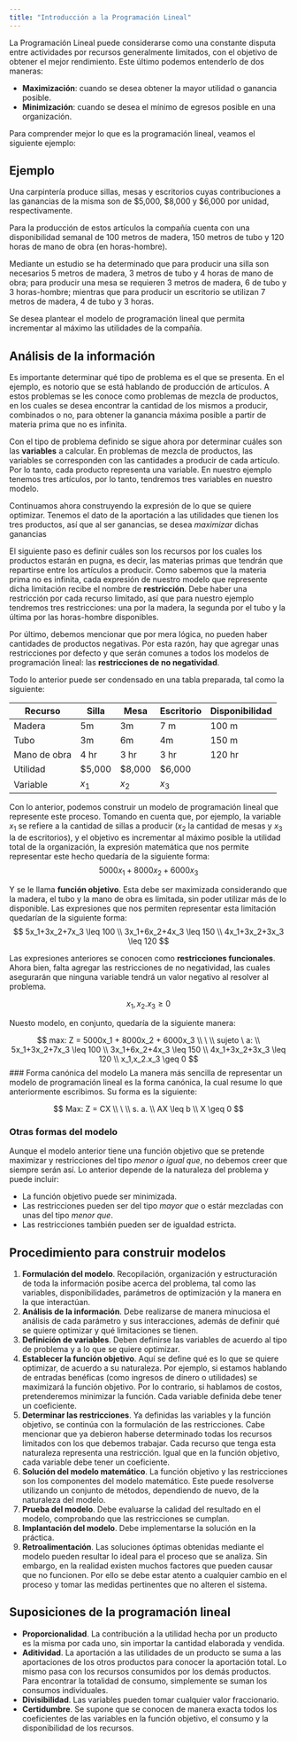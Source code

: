 ```yaml
---
title: "Introducción a la Programación Lineal"
---
```


La Programación Lineal puede considerarse como una constante disputa entre actividades por recursos generalmente limitados, con el objetivo de obtener el mejor rendimiento. Este último podemos entenderlo de dos maneras:  

- __Maximización__: cuando se desea obtener la mayor utilidad o ganancia posible.
- __Minimización__: cuando se desea el mínimo de egresos posible en una organización.

Para comprender mejor lo que es la programación lineal, veamos el siguiente ejemplo:

## Ejemplo
Una carpintería produce sillas, mesas y escritorios cuyas contribuciones a las ganancias de la misma son de \$5,000, \$8,000 y $6,000 por unidad, respectivamente.

Para la producción de estos artículos la compañía cuenta con una disponibilidad semanal de 100 metros de madera, 150 metros de tubo y 120 horas de mano de obra (en horas-hombre).

Mediante un estudio se ha determinado que para producir una silla son necesarios 5 metros de madera, 3 metros de tubo y 4 horas de mano de obra; para producir una mesa se requieren 3 metros de madera, 6 de tubo y 3 horas-hombre; mientras que para producir un escritorio se utilizan 7 metros de madera, 4 de tubo y 3 horas.

Se desea plantear el modelo de programación lineal que permita incrementar al máximo las utilidades de la compañía.

## Análisis de la información
Es importante determinar qué tipo de problema es el que se presenta. En el ejemplo, es notorio que se está hablando de producción de artículos. A estos problemas se les conoce como problemas de mezcla de productos, en los cuales se desea encontrar la cantidad de los mismos a producir, combinados o no, para obtener la ganancia máxima posible a partir de materia prima que no es infinita.

Con el tipo de problema definido se sigue ahora por determinar cuáles son las __variables__ a calcular. En problemas de mezcla de productos, las variables se corresponden con las cantidades a producir de cada artículo. Por lo tanto, cada producto representa una variable. En nuestro ejemplo tenemos tres artículos, por lo tanto, tendremos tres variables en nuestro modelo. 

Continuamos ahora construyendo la expresión de lo que se quiere optimizar. Tenemos el dato de la aportación a las utilidades que tienen los tres productos, así que al ser ganancias, se desea _maximizar_ dichas ganancias

El siguiente paso es definir cuáles son los recursos por los cuales los productos estarán en pugna, es decir, las materias primas que tendrán que repartirse entre los artículos a producir. Como sabemos que la materia prima no es infinita, cada expresión de nuestro modelo que represente dicha limitación recibe el nombre de __restricción__. Debe haber una restricción por cada recurso limitado, así que para nuestro ejemplo tendremos tres restricciones: una por la madera, la segunda por el tubo y la última por las horas-hombre disponibles.

Por último, debemos mencionar que por mera lógica, no pueden haber cantidades de productos negativas. Por esta razón, hay que agregar unas restricciones por defecto y que serán comunes a todos los modelos de programación lineal: las __restricciones de no negatividad__.

Todo lo anterior puede ser condensado en una tabla preparada, tal como la siguiente:

Recurso | Silla | Mesa | Escritorio | Disponibilidad
--------|-------|------|------------|---------------
Madera  | 5m  | 3m   |  7 m | 100 m
Tubo    | 3m    | 6m   | 4m         | 150 m
Mano de obra | 4 hr | 3 hr | 3 hr   | 120 hr
Utilidad | $5,000 | $8,000 | $6,000 | 
Variable | $x_1$ | $x_2$ | $x_3$ |

Con lo anterior, podemos construir un modelo de programación lineal que represente este proceso. Tomando en cuenta que, por ejemplo, la variable $x_1$ se refiere a la cantidad de sillas a producir ($x_2$ la cantidad de mesas y $x_3$ la de escritorios), y el objetivo es incrementar al máximo posible la utilidad total de la organización, la expresión matemática que nos permite representar este hecho quedaría de la siguiente forma:
$$
5000x_1 + 8000x_2 + 6000x_3
$$

Y se le llama __función objetivo__. Esta debe ser maximizada considerando que la madera, el tubo y la mano de obra es limitada, sin poder utilizar más de lo disponible. Las expresiones que nos permiten representar esta limitación quedarían de la siguiente forma:
$$
5x_1+3x_2+7x_3 \leq 100 \\
3x_1+6x_2+4x_3 \leq 150 \\
4x_1+3x_2+3x_3 \leq 120
$$

Las expresiones anteriores se conocen como __restricciones funcionales__. Ahora bien, falta agregar las restricciones de no negatividad, las cuales asegurarán que ninguna variable tendrá un valor negativo al resolver al problema.

$$
x_1,x_2.x_3 \geq 0
$$

Nuesto modelo, en conjunto, quedaría de la siguiente manera:

$$
max: Z = 5000x_1 + 8000x_2 + 6000x_3 \\
\ \\
sujeto \ a: \\
5x_1+3x_2+7x_3 \leq 100 \\
3x_1+6x_2+4x_3 \leq 150 \\
4x_1+3x_2+3x_3 \leq 120 \\
x_1,x_2.x_3 \geq 0
$$
### Forma canónica del modelo
La manera más sencilla de representar un modelo de programación lineal es la forma canónica, la cual resume lo que anteriormente escribimos. Su forma es la siguiente:

$$
Max: Z = CX \\
\ \\
s. a. \\
AX \leq b \\
X \geq 0
$$

### Otras formas del modelo
Aunque el modelo anterior tiene una función objetivo que se pretende maximizar y restricciones del tipo _menor o igual que_, no debemos creer que siempre serán así. Lo anterior depende de la naturaleza del problema y puede incluir:

- La función objetivo puede ser minimizada.
- Las restricciones pueden ser del tipo _mayor que_ o estár mezcladas con unas del tipo _menor que_.
- Las restricciones también pueden ser de igualdad estricta.

## Procedimiento para construir modelos
1. __Formulación del modelo__. Recopilación, organización y estructuración de toda la información posibe acerca del problema, tal como las variables, disponibilidades, parámetros de optimización y la manera en la que interactúan.
2. __Análisis de la información__. Debe realizarse de manera minuciosa el análisis de cada parámetro y sus interacciones, además de definir qué se quiere optimizar y qué limitaciones se tienen.
3. __Definición de variables__. Deben definirse las variables de acuerdo al tipo de problema y a lo que se quiere optimizar.
4. __Establecer la función objetivo__. Aquí se define qué es lo que se quiere optimizar, de acuerdo a su naturaleza. Por ejemplo, si estamos hablando de entradas benéficas (como ingresos de dinero o utilidades) se maximizará la función objetivo. Por lo contrario, si hablamos de costos, pretenderemos minimizar la función. Cada variable definida debe tener un coeficiente.
5. __Determinar las restricciones__. Ya definidas las variables y la función objetivo, se continúa con la formulación de las restricciones. Cabe mencionar que ya debieron haberse determinado todas los recursos limitados con los que debemos trabajar. Cada recurso que tenga esta naturaleza representa una restricción. Igual que en la función objetivo, cada variable debe tener un coeficiente.
6. __Solución del modelo matemático__. La función objetivo y las restricciones son los componentes del modelo matemático. Este puede resolverse utilizando un conjunto de métodos, dependiendo de nuevo, de la naturaleza del modelo.
7. __Prueba del modelo__. Debe evaluarse la calidad del resultado en el modelo, comprobando que las restricciones se cumplan.
8. __Implantación del modelo__. Debe implementarse la solución en la práctica. 
9. __Retroalimentación__. Las soluciones óptimas obtenidas mediante el modelo pueden resultar lo ideal para el proceso que se analiza. Sin embargo, en la realidad existen muchos factores que pueden causar que no funcionen. Por ello se debe estar atento a cualquier cambio en el proceso y tomar las medidas pertinentes que no alteren el sistema.

## Suposiciones de la programación lineal
- __Proporcionalidad__. La contribución a la utilidad hecha por un producto es la misma por cada uno, sin importar la cantidad elaborada y vendida. 
- __Aditividad__. La aportación a las utilidades de un producto se suma a las aportaciones de los otros productos para conocer la aportación total. Lo mismo pasa con los recursos consumidos por los demás productos. Para encontrar la totalidad de consumo, simplemente se suman los consumos individuales.
- __Divisibilidad__. Las variables pueden tomar cualquier valor fraccionario.
- __Certidumbre__. Se supone que se conocen de manera exacta todos los coeficientes de las variables en la función objetivo, el consumo y la disponibilidad de los recursos.